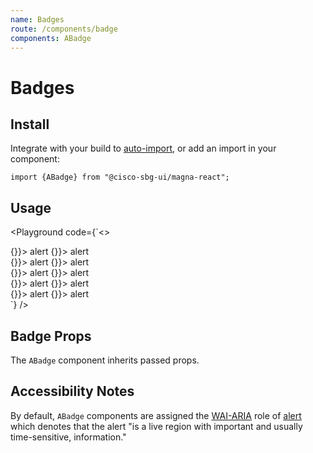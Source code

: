 ```yaml
---
name: Badges
route: /components/badge
components: ABadge
---
```


# Badges

## Install

Integrate with your build to [auto-import](/#integrating), or add an import in your component:

```
import {ABadge} from "@cisco-sbg-ui/magna-react";
```

## Usage

<Playground
  code={`<>
  <div>
    <ABadge color="cisco-blue" content="3" large className="mr-4">
      <AButton tertiaryAlt icon className="pa-1" onClick={() => {}}>
        <AIcon size={48}>alert</AIcon>
      </AButton>
    </ABadge>
    <ABadge color="status-red" content="99+" large>
      <AButton tertiaryAlt icon className="pa-1" onClick={() => {}}>
        <AIcon size={48}>alert</AIcon>
      </AButton>
    </ABadge>
  </div>
  <div className="mt-4">
    <ABadge color="cisco-blue" content="3" className="mr-4">
      <AButton secondary icon className="pa-1" onClick={() => {}}>
        <AIcon size={24}>alert</AIcon>
      </AButton>
    </ABadge>
    <ABadge color="status-red" content="99+">
      <AButton secondary icon className="pa-1" onClick={() => {}}>
        <AIcon size={24}>alert</AIcon>
      </AButton>
    </ABadge>
  </div>
  <div className="mt-4">
    <ABadge color="cisco-blue" content="3" small className="mr-4">
      <AButton primary icon className="pa-1" onClick={() => {}}>
        <AIcon size={16}>alert</AIcon>
      </AButton>
    </ABadge>
    <ABadge color="status-red" content="99+" small>
      <AButton primary icon className="pa-1" onClick={() => {}}>
        <AIcon size={16}>alert</AIcon>
      </AButton>
    </ABadge>
  </div>
  <div className="mt-4">
      <ABadge color="cisco-blue" content="3" small className="mr-4">
        <AButton tertiary icon className="pa-1" onClick={() => {}}>
          <AIcon size={16}>alert</AIcon>
        </AButton>
      </ABadge>
      <ABadge color="status-red" content="99+" small>
        <AButton tertiary icon className="pa-1" onClick={() => {}}>
          <AIcon size={16}>alert</AIcon>
        </AButton>
      </ABadge>
    </div>
    <div className="mt-4">
          <ABadge color="cisco-blue" content="3" small className="mr-4">
            <AButton tertiaryAlt icon className="pa-1" onClick={() => {}}>
              <AIcon size={16}>alert</AIcon>
            </AButton>
          </ABadge>
          <ABadge color="status-red" content="99+" small>
            <AButton tertiaryAlt icon className="pa-1" onClick={() => {}}>
              <AIcon size={16}>alert</AIcon>
            </AButton>
          </ABadge>
        </div>
</>
`}
/>

## Badge Props

The `ABadge` component inherits passed props.

<Props of="ABadge" />

## Accessibility Notes

By default, `ABadge` components are assigned the [WAI-ARIA](https://www.w3.org/WAI/standards-guidelines/aria/) role of [alert](https://www.w3.org/TR/wai-aria/#alert) which denotes that the alert "is a live region with important and usually time-sensitive, information."
